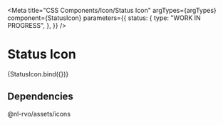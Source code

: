 
<Meta
  title="CSS Components/Icon/Status Icon"
  argTypes={argTypes}
  component={StatusIcon}
  parameters={{
    status: {
      type: "WORK IN PROGRESS",
    },
  }}
/>

# Status Icon

<Canvas>
  <Story name="Status Icon" args={defaultArgs}>
    {StatusIcon.bind({})}
  </Story>
</Canvas>

<ArgsTable story="Status Icon" />

## Dependencies

@nl-rvo/assets/icons
